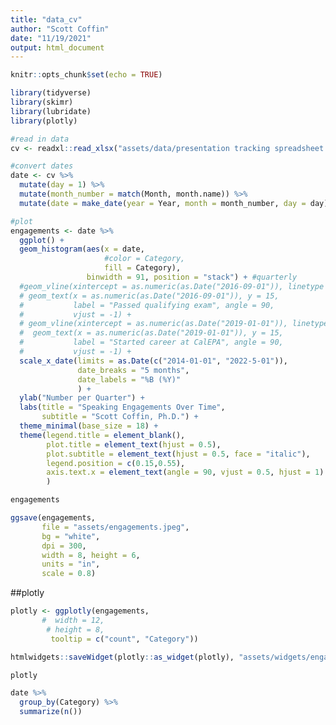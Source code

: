 ```yaml
---
title: "data_cv"
author: "Scott Coffin"
date: "11/19/2021"
output: html_document
---
```


```r
knitr::opts_chunk$set(echo = TRUE)
```

```r
library(tidyverse)
library(skimr)
library(lubridate)
library(plotly)
```

```r
#read in data
cv <- readxl::read_xlsx("assets/data/presentation tracking spreadsheet.xlsx")

#convert dates
date <- cv %>% 
  mutate(day = 1) %>% 
  mutate(month_number = match(Month, month.name)) %>% 
  mutate(date = make_date(year = Year, month = month_number, day = day))

#plot
engagements <- date %>% 
  ggplot() +
  geom_histogram(aes(x = date,
                     #color = Category,
                     fill = Category),
                 binwidth = 91, position = "stack") + #quarterly
  #geom_vline(xintercept = as.numeric(as.Date("2016-09-01")), linetype = 2) +
  # geom_text(x = as.numeric(as.Date("2016-09-01")), y = 15,
  #           label = "Passed qualifying exam", angle = 90,
  #           vjust = -1) +
  # geom_vline(xintercept = as.numeric(as.Date("2019-01-01")), linetype = 2) +
  #  geom_text(x = as.numeric(as.Date("2019-01-01")), y = 15,
  #           label = "Started career at CalEPA", angle = 90,
  #           vjust = -1) +
  scale_x_date(limits = as.Date(c("2014-01-01", "2022-5-01")),
               date_breaks = "5 months",
               date_labels = "%B (%Y)"
               ) +
  ylab("Number per Quarter") +
  labs(title = "Speaking Engagements Over Time",
       subtitle = "Scott Coffin, Ph.D.") +
  theme_minimal(base_size = 18) +
  theme(legend.title = element_blank(),
        plot.title = element_text(hjust = 0.5),
        plot.subtitle = element_text(hjust = 0.5, face = "italic"),
        legend.position = c(0.15,0.55),
        axis.text.x = element_text(angle = 90, vjust = 0.5, hjust = 1)
        )

engagements
```
 
```r
ggsave(engagements,
       file = "assets/engagements.jpeg",
       bg = "white",
       dpi = 300,
       width = 8, height = 6,
       units = "in",
       scale = 0.8)
```
 
##plotly
```r
plotly <- ggplotly(engagements,
       #  width = 12,
        # height = 8,
         tooltip = c("count", "Category"))

htmlwidgets::saveWidget(plotly::as_widget(plotly), "assets/widgets/engagements.html")

plotly
```

 
```r
date %>%
  group_by(Category) %>% 
  summarize(n())
```
 
 